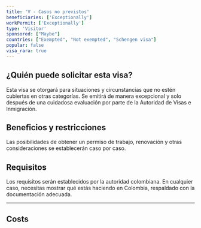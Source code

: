 ```yaml
---
title: 'V - Casos no previstos'
beneficiaries: ['Exceptionally']
workPermit: ['Exceptionally']
type: 'Visitor'
sponsored: ["Maybe"]
countries: ["Exempted", "Not exempted", "Schengen visa"]
popular: false
visa_rara: true
---
```


## ¿Quién puede solicitar esta visa?

Esta visa se otorgará para situaciones y circunstancias que no estén cubiertas en otras categorías. Se emitirá de manera excepcional y solo después de una cuidadosa evaluación por parte de la Autoridad de Visas e Inmigración.

## Beneficios y restricciones

Las posibilidades de obtener un permiso de trabajo, renovación y otras consideraciones se establecerán caso por caso.

## Requisitos

Los requisitos serán establecidos por la autoridad colombiana. En cualquier caso, necesitas mostrar qué estás haciendo en Colombia, respaldado con la documentación adecuada.

---
## Costs

<VisaCosts
    studyFees="55"
    issuanceFees="177"
    apostille={true}
    translation={true}
/>
---